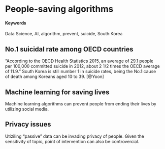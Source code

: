 # People-saving algorithms {#Stopthekilling}

#### Keywords {-}

Data Science, AI, algorithm, prevent, suicide, South Korea

## No.1 suicidal rate among OECD countries

"According to the OECD Health Statistics 2015, an average of 29.1 people per 100,000 committed suicide in 2012, about 2 1/2 times the OECD average of 11.9." South Korea is still number 1 in suicide rates, being the No.1 cause of death among Koreans aged 10 to 39. [@Yoon]

## Machine learning for saving lives

Machine learning algorithms can prevent people from ending their lives by utilizing social media.


## Privacy issues

Utiziling "passive" data can be invading privacy of people.
Given the sensitivity of topic, point of intervention can also be controvercial.